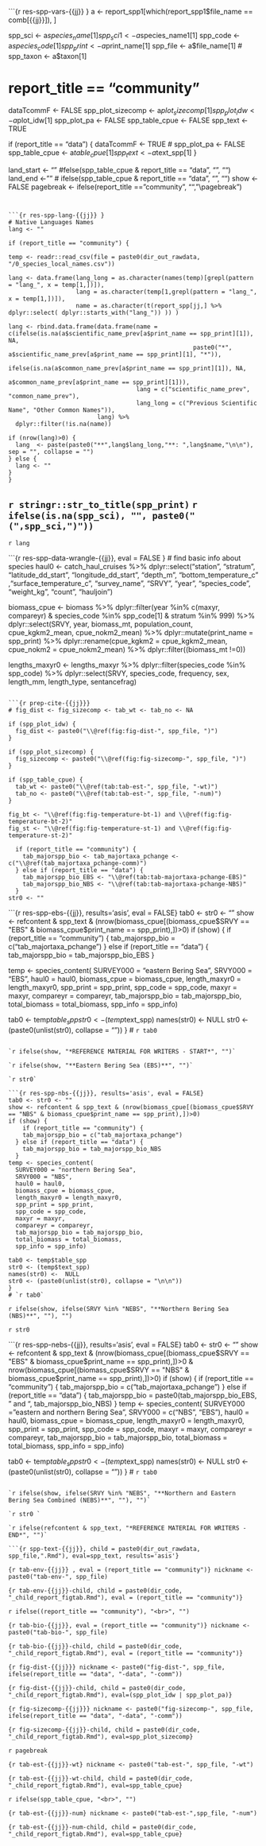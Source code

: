 

```{r res-spp-vars-{{jj}} }
a <- report_spp1[which(report_spp1$file_name == comb[{{jj}}]), ]

spp_sci <- a$species_name[1]
spp_sci1 <- a$species_name1[1]
spp_code <- a$species_code[1]
spp_print <- a$print_name[1]
spp_file <- a$file_name[1]
# spp_taxon <- a$taxon[1]

# report_title == "community"
dataTcommF <- FALSE
spp_plot_sizecomp <- a$plot_sizecomp[1]
spp_plot_idw <- a$plot_idw[1]
spp_plot_pa <- FALSE
spp_table_cpue <- FALSE
spp_text <- TRUE

if (report_title == "data") {
  dataTcommF <- TRUE
  # spp_plot_pa <- FALSE
  spp_table_cpue <- a$table_cpue[1]
  spp_text <- a$text_spp[1]
}

land_start <- "" #felse(spp_table_cpue & report_title == "data", "<!---BLOCK_LANDSCAPE_START--->", "")
land_end <- "" # ifelse(spp_table_cpue & report_title == "data", "<!---BLOCK_LANDSCAPE_STOP--->", "")
show <- FALSE
pagebreak <- ifelse(report_title == "community", "", "\\pagebreak")
```


```{r res-spp-lang-{{jj}} }
# Native Languages Names
lang <- ""

if (report_title == "community") {

temp <- readr::read_csv(file = paste0(dir_out_rawdata, "/0_species_local_names.csv"))

lang <- data.frame(lang_long = as.character(names(temp)[grepl(pattern = "lang_", x = temp[1,])]), 
                   lang = as.character(temp[1,grepl(pattern = "lang_", x = temp[1,])]), 
                   name = as.character(t(report_spp[jj,] %>% dplyr::select( dplyr::starts_with("lang_")) )) )

lang <- rbind.data.frame(data.frame(name = c(ifelse(is.na(a$scientific_name_prev[a$print_name == spp_print][1]), NA, 
                                                    paste0("*", a$scientific_name_prev[a$print_name == spp_print][1], "*")), 
                                             ifelse(is.na(a$common_name_prev[a$print_name == spp_print][1]), NA, 
                                                    a$common_name_prev[a$print_name == spp_print][1])), 
                                    lang = c("scientific_name_prev", "common_name_prev"), 
                                    lang_long = c("Previous Scientific Name", "Other Common Names")), 
                         lang) %>%
  dplyr::filter(!is.na(name))

if (nrow(lang)>0) {
  lang  <- paste(paste0("**",lang$lang_long,"**: ",lang$name,"\n\n"), sep = "", collapse = "")
} else {
  lang <- ""
}
}
```

## `r stringr::str_to_title(spp_print)` `r ifelse(is.na(spp_sci), "", paste0("(",spp_sci,")")) `

`r lang `

```{r res-spp-data-wrangle-{{jj}}, eval = FALSE }
# find basic info about species
haul0 <- catch_haul_cruises %>%
    dplyr::select("station", "stratum", "latitude_dd_start", "longitude_dd_start",
                  "depth_m", "bottom_temperature_c" ,"surface_temperature_c",
                  "survey_name", "SRVY", "year", "species_code",
                  "weight_kg", "count", "hauljoin")

biomass_cpue <- biomass %>%
  dplyr::filter(year %in% c(maxyr, compareyr) &
                  species_code %in% spp_code[1] &
                  stratum %in% 999) %>%
  dplyr::select(SRVY, year, biomass_mt, population_count, cpue_kgkm2_mean, cpue_nokm2_mean) %>%
  dplyr::mutate(print_name = spp_print) %>%
  dplyr::rename(cpue_kgkm2 = cpue_kgkm2_mean,
                cpue_nokm2 = cpue_nokm2_mean) %>%
  dplyr::filter((biomass_mt !=0))

lengths_maxyr0 <- lengths_maxyr %>%
  dplyr::filter(species_code %in% spp_code) %>%
  dplyr::select(SRVY, species_code, frequency, sex, length_mm,
                length_type, sentancefrag)
```

```{r prep-cite-{{jj}}}
# fig_dist <- fig_sizecomp <- tab_wt <- tab_no <- NA

if (spp_plot_idw) {
  fig_dist <- paste0("\\@ref(fig:fig-dist-", spp_file, ")")
}

if (spp_plot_sizecomp) {
  fig_sizecomp <- paste0("\\@ref(fig:fig-sizecomp-", spp_file, ")")
} 

if (spp_table_cpue) {
  tab_wt <- paste0("\\@ref(tab:tab-est-", spp_file, "-wt)")
  tab_no <- paste0("\\@ref(tab:tab-est-", spp_file, "-num)")
}

fig_bt <- "\\@ref(fig:fig-temperature-bt-1) and \\@ref(fig:fig-temperature-bt-2)"
fig_st <- "\\@ref(fig:fig-temperature-st-1) and \\@ref(fig:fig-temperature-st-2)"

  if (report_title == "community") {
    tab_majorspp_bio <- tab_majortaxa_pchange <- c("\\@ref(tab_majortaxa_pchange-comm)")
  } else if (report_title == "data") {
    tab_majorspp_bio_EBS <- "\\@ref(tab:tab-majortaxa-pchange-EBS)"
    tab_majorspp_bio_NBS <- "\\@ref(tab:tab-majortaxa-pchange-NBS)"
  }
str0 <- ""
```


```{r res-spp-ebs-{{jj}}, results='asis', eval = FALSE}
tab0 <- str0 <- ""
show <- refcontent & spp_text & (nrow(biomass_cpue[(biomass_cpue$SRVY == "EBS" & biomass_cpue$print_name == spp_print),])>0)
if (show) {
  if (report_title == "community") {
    tab_majorspp_bio = c("tab_majortaxa_pchange")
  } else if (report_title == "data") {
    tab_majorspp_bio = tab_majorspp_bio_EBS
  }

temp <- species_content(
  SURVEY000 = "eastern Bering Sea",
  SRVY000 = "EBS",
  haul0 = haul0,
  biomass_cpue = biomass_cpue,
  length_maxyr0 = length_maxyr0,
  spp_print = spp_print,
  spp_code = spp_code,
  maxyr = maxyr,
  compareyr = compareyr,
  tab_majorspp_bio = tab_majorspp_bio,
  total_biomass = total_biomass,
  spp_info = spp_info)

tab0 <- temp$table_spp
str0 <- (temp$text_spp)
names(str0) <-  NULL
str0 <- (paste0(unlist(str0), collapse = "\n\n"))
}
# `r tab0`
```

`r ifelse(show, "*REFERENCE MATERIAL FOR WRITERS - START*", "")`

`r ifelse(show, "**Eastern Bering Sea (EBS)**", "")`

`r str0`

```{r res-spp-nbs-{{jj}}, results='asis', eval = FALSE}
tab0 <- str0 <- ""
show <- refcontent & spp_text & (nrow(biomass_cpue[(biomass_cpue$SRVY == "NBS" & biomass_cpue$print_name == spp_print),])>0)
if (show) {
    if (report_title == "community") {
    tab_majorspp_bio = c("tab_majortaxa_pchange")
  } else if (report_title == "data") {
    tab_majorspp_bio = tab_majorspp_bio_NBS
  }
temp <- species_content(
  SURVEY000 = "northern Bering Sea",
  SRVY000 = "NBS",
  haul0 = haul0,
  biomass_cpue = biomass_cpue,
  length_maxyr0 = length_maxyr0,
  spp_print = spp_print,
  spp_code = spp_code,
  maxyr = maxyr,
  compareyr = compareyr,
  tab_majorspp_bio = tab_majorspp_bio,
  total_biomass = total_biomass,
  spp_info = spp_info)

tab0 <- temp$table_spp
str0 <- (temp$text_spp)
names(str0) <-  NULL
str0 <- (paste0(unlist(str0), collapse = "\n\n"))
}
# `r tab0`
```

`r ifelse(show, ifelse(SRVY %in% "NEBS", "**Northern Bering Sea (NBS)**", ""), "")`

`r str0`

```{r res-spp-nebs-{{jj}}, results='asis', eval = FALSE}
tab0 <- str0 <- ""
show <- refcontent & spp_text &
  (nrow(biomass_cpue[(biomass_cpue$SRVY == "EBS" & biomass_cpue$print_name == spp_print),])>0 &
     nrow(biomass_cpue[(biomass_cpue$SRVY == "NBS" & biomass_cpue$print_name == spp_print),])>0)
if (show) {
  if (report_title == "community") {
    tab_majorspp_bio = c("tab_majortaxa_pchange")
  } else if (report_title == "data") {
    tab_majorspp_bio = paste0(tab_majorspp_bio_EBS, " and ", tab_majorspp_bio_NBS)
  }
temp <- species_content(
  SURVEY000 = "eastern and northern Bering Sea",
  SRVY000 = c("NBS", "EBS"),
  haul0 = haul0,
  biomass_cpue = biomass_cpue,
  length_maxyr0 = length_maxyr0,
  spp_print = spp_print,
  spp_code = spp_code,
  maxyr = maxyr,
  compareyr = compareyr,
  tab_majorspp_bio = tab_majorspp_bio,
  total_biomass = total_biomass,
  spp_info = spp_info)

tab0 <- temp$table_spp
str0 <- (temp$text_spp)
names(str0) <-  NULL
str0 <- (paste0(unlist(str0), collapse = "\n\n"))
}
# `r tab0`
```

`r ifelse(show, ifelse(SRVY %in% "NEBS", "**Northern and Eastern Bering Sea Combined (NEBS)**", ""), "")`

`r str0 `

`r ifelse(refcontent & spp_text, "*REFERENCE MATERIAL FOR WRITERS - END*", "")`

```{r spp-text-{{jj}}, child = paste0(dir_out_rawdata, spp_file,".Rmd"), eval=spp_text, results='asis'}
```

```{r tab-env-{{jj}} , eval = (report_title == "community")}
nickname <- paste0("tab-env-", spp_file) 
```

```{r tab-env-{{jj}}-child, child = paste0(dir_code, "_child_report_figtab.Rmd"), eval = (report_title == "community")}
```

`r ifelse((report_title == "community"), "<br>", "") `

```{r tab-bio-{{jj}}, eval = (report_title == "community")}
nickname <- paste0("tab-bio-", spp_file)
```

```{r tab-bio-{{jj}}-child, child = paste0(dir_code, "_child_report_figtab.Rmd"), eval = (report_title == "community")}
```

```{r fig-dist-{{jj}}}
nickname <- paste0("fig-dist-", spp_file, ifelse(report_title == "data", "-data", "-comm"))
```

```{r fig-dist-{{jj}}-child, child = paste0(dir_code, "_child_report_figtab.Rmd"), eval=(spp_plot_idw | spp_plot_pa)}
```

```{r fig-sizecomp-{{jj}}}
nickname <- paste0("fig-sizecomp-", spp_file, ifelse(report_title == "data", "-data", "-comm"))
```

```{r fig-sizecomp-{{jj}}-child, child = paste0(dir_code, "_child_report_figtab.Rmd"), eval=spp_plot_sizecomp}
```

<!-- `r land_start ` -->

`r pagebreak `

```{r tab-est-{{jj}}-wt}
nickname <- paste0("tab-est-", spp_file, "-wt")
```

```{r tab-est-{{jj}}-wt-child, child = paste0(dir_code, "_child_report_figtab.Rmd"), eval=spp_table_cpue}
```

`r ifelse(spp_table_cpue, "<br>", "")`

```{r tab-est-{{jj}}-num}
nickname <- paste0("tab-est-",spp_file, "-num")
```

```{r tab-est-{{jj}}-num-child, child = paste0(dir_code, "_child_report_figtab.Rmd"), eval=spp_table_cpue}
```

<!-- `r pagebreak ` -->

<!-- `r land_end ` -->
